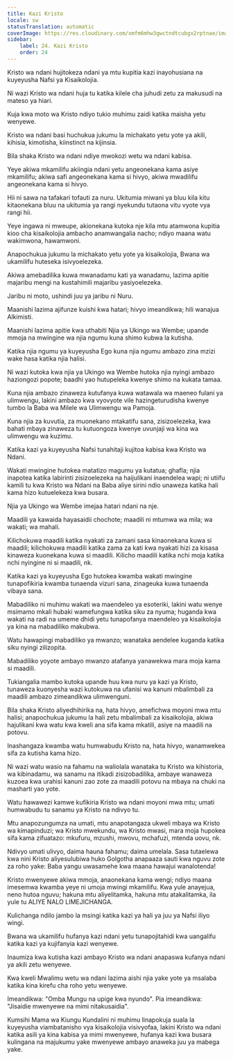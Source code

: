 ```yaml
---
title: Kazi Kristo
locale: sw
statusTranslation: automatic
coverImage: https://res.cloudinary.com/xmfm6mhw3gwctndtcubgx2rptnae/image/upload/v1741354419/small_cover_la_gran_rebelion_28716e29d2.webp
sidebar:
    label: 24. Kazi Kristo
    order: 24
---
```

Kristo wa ndani hujitokeza ndani ya mtu kupitia kazi inayohusiana na kuyeyusha Nafsi ya Kisaikolojia.

Ni wazi Kristo wa ndani huja tu katika kilele cha juhudi zetu za makusudi na mateso ya hiari.

Kuja kwa moto wa Kristo ndiyo tukio muhimu zaidi katika maisha yetu wenyewe.

Kristo wa ndani basi huchukua jukumu la michakato yetu yote ya akili, kihisia, kimotisha, kiinstinct na kijinsia.

Bila shaka Kristo wa ndani ndiye mwokozi wetu wa ndani kabisa.

Yeye akiwa mkamilifu akiingia ndani yetu angeonekana kama asiye mkamilifu; akiwa safi angeonekana kama si hivyo, akiwa mwadilifu angeonekana kama si hivyo.

Hii ni sawa na tafakari tofauti za nuru. Ukitumia miwani ya bluu kila kitu kitaonekana bluu na ukitumia ya rangi nyekundu tutaona vitu vyote vya rangi hii.

Yeye ingawa ni mweupe, akionekana kutoka nje kila mtu atamwona kupitia kioo cha kisaikolojia ambacho anamwangalia nacho; ndiyo maana watu wakimwona, hawamwoni.

Anapochukua jukumu la michakato yetu yote ya kisaikolojia, Bwana wa ukamilifu huteseka isivyoelezeka.

Akiwa amebadilika kuwa mwanadamu kati ya wanadamu, lazima apitie majaribu mengi na kustahimili majaribu yasiyoelezeka.

Jaribu ni moto, ushindi juu ya jaribu ni Nuru.

Maanishi lazima ajifunze kuishi kwa hatari; hivyo imeandikwa; hili wanajua Alkimisti.

Maanishi lazima apitie kwa uthabiti Njia ya Ukingo wa Wembe; upande mmoja na mwingine wa njia ngumu kuna shimo kubwa la kutisha.

Katika njia ngumu ya kuyeyusha Ego kuna njia ngumu ambazo zina mzizi wake hasa katika njia halisi.

Ni wazi kutoka kwa njia ya Ukingo wa Wembe hutoka njia nyingi ambazo haziongozi popote; baadhi yao hutupeleka kwenye shimo na kukata tamaa.

Kuna njia ambazo zinaweza kutufanya kuwa watawala wa maeneo fulani ya ulimwengu, lakini ambazo kwa vyovyote vile hazingeturudisha kwenye tumbo la Baba wa Milele wa Ulimwengu wa Pamoja.

Kuna njia za kuvutia, za muonekano mtakatifu sana, zisizoelezeka, kwa bahati mbaya zinaweza tu kutuongoza kwenye uvunjaji wa kina wa ulimwengu wa kuzimu.

Katika kazi ya kuyeyusha Nafsi tunahitaji kujitoa kabisa kwa Kristo wa Ndani.

Wakati mwingine hutokea matatizo magumu ya kutatua; ghafla; njia inapotea katika labirinti zisizoelezeka na haijulikani inaendelea wapi; ni utiifu kamili tu kwa Kristo wa Ndani na Baba aliye sirini ndio unaweza katika hali kama hizo kutuelekeza kwa busara.

Njia ya Ukingo wa Wembe imejaa hatari ndani na nje.

Maadili ya kawaida hayasaidii chochote; maadili ni mtumwa wa mila; wa wakati; wa mahali.

Kilichokuwa maadili katika nyakati za zamani sasa kinaonekana kuwa si maadili; kilichokuwa maadili katika zama za kati kwa nyakati hizi za kisasa kinaweza kuonekana kuwa si maadili. Kilicho maadili katika nchi moja katika nchi nyingine ni si maadili, nk.

Katika kazi ya kuyeyusha Ego hutokea kwamba wakati mwingine tunapofikiria kwamba tunaenda vizuri sana, zinageuka kuwa tunaenda vibaya sana.

Mabadiliko ni muhimu wakati wa maendeleo ya esoteriki, lakini watu wenye msimamo mkali hubaki wamefungwa katika siku za nyuma; huganda kwa wakati na radi na umeme dhidi yetu tunapofanya maendeleo ya kisaikolojia ya kina na mabadiliko makubwa.

Watu hawapingi mabadiliko ya mwanzo; wanataka aendelee kuganda katika siku nyingi zilizopita.

Mabadiliko yoyote ambayo mwanzo atafanya yanawekwa mara moja kama si maadili.

Tukiangalia mambo kutoka upande huu kwa nuru ya kazi ya Kristo, tunaweza kuonyesha wazi kutokuwa na ufanisi wa kanuni mbalimbali za maadili ambazo zimeandikwa ulimwenguni.

Bila shaka Kristo aliyedhihirika na, hata hivyo, amefichwa moyoni mwa mtu halisi; anapochukua jukumu la hali zetu mbalimbali za kisaikolojia, akiwa hajulikani kwa watu kwa kweli ana sifa kama mkatili, asiye na maadili na potovu.

Inashangaza kwamba watu humwabudu Kristo na, hata hivyo, wanamwekea sifa za kutisha kama hizo.

Ni wazi watu wasio na fahamu na waliolala wanataka tu Kristo wa kihistoria, wa kibinadamu, wa sanamu na itikadi zisizobadilika, ambaye wanaweza kuzoea kwa urahisi kanuni zao zote za maadili potovu na mbaya na chuki na masharti yao yote.

Watu hawawezi kamwe kufikiria Kristo wa ndani moyoni mwa mtu; umati humwabudu tu sanamu ya Kristo na ndivyo tu.

Mtu anapozungumza na umati, mtu anapotangaza ukweli mbaya wa Kristo wa kimapinduzi; wa Kristo mwekundu, wa Kristo mwasi, mara moja hupokea sifa kama zifuatazo: mkufuru, mzushi, mwovu, mchafuzi, mtenda uovu, nk.

Ndivyo umati ulivyo, daima hauna fahamu; daima umelala. Sasa tutaelewa kwa nini Kristo aliyesulubiwa huko Golgotha ​​anapaaza sauti kwa nguvu zote za roho yake: Baba yangu uwasamehe kwa maana hawajui wanalotenda!

Kristo mwenyewe akiwa mmoja, anaonekana kama wengi; ndiyo maana imesemwa kwamba yeye ni umoja mwingi mkamilifu. Kwa yule anayejua, neno hutoa nguvu; hakuna mtu aliyelitamka, hakuna mtu atakalitamka, ila yule tu ALIYE NALO LIMEJICHANGA.

Kulichanga ndilo jambo la msingi katika kazi ya hali ya juu ya Nafsi iliyo wingi.

Bwana wa ukamilifu hufanya kazi ndani yetu tunapojitahidi kwa uangalifu katika kazi ya kujifanyia kazi wenyewe.

Inaumiza kwa kutisha kazi ambayo Kristo wa ndani anapaswa kufanya ndani ya akili zetu wenyewe.

Kwa kweli Mwalimu wetu wa ndani lazima aishi njia yake yote ya msalaba katika kina kirefu cha roho yetu wenyewe.

Imeandikwa: "Omba Mungu na upige kwa nyundo". Pia imeandikwa: "Jisaidie mwenyewe na mimi nitakusaidia".

Kumsihi Mama wa Kiungu Kundalini ni muhimu linapokuja suala la kuyeyusha viambatanisho vya kisaikolojia visivyofaa, lakini Kristo wa ndani katika asili ya kina kabisa ya mimi mwenyewe, hufanya kazi kwa busara kulingana na majukumu yake mwenyewe ambayo anaweka juu ya mabega yake.

